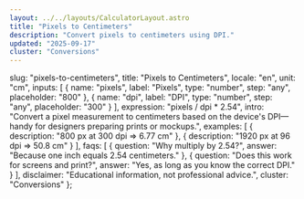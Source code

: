 ```yaml
---
layout: ../../layouts/CalculatorLayout.astro
title: "Pixels to Centimeters"
description: "Convert pixels to centimeters using DPI."
updated: "2025-09-17"
cluster: "Conversions"
---
```



  slug: "pixels-to-centimeters",
  title: "Pixels to Centimeters",
  locale: "en",
  unit: "cm",
  inputs: [
    { name: "pixels", label: "Pixels", type: "number", step: "any", placeholder: "800" },
    { name: "dpi", label: "DPI", type: "number", step: "any", placeholder: "300" }
  ],
  expression: "pixels / dpi * 2.54",
  intro: "Convert a pixel measurement to centimeters based on the device's DPI—handy for designers preparing prints or mockups.",
  examples: [
    { description: "800 px at 300 dpi ⇒ 6.77 cm" },
    { description: "1920 px at 96 dpi ⇒ 50.8 cm" }
  ],
  faqs: [
    { question: "Why multiply by 2.54?", answer: "Because one inch equals 2.54 centimeters." },
    { question: "Does this work for screens and print?", answer: "Yes, as long as you know the correct DPI." }
  ],
  disclaimer: "Educational information, not professional advice.",
  cluster: "Conversions"
};

<Calculator schema={schema} />

